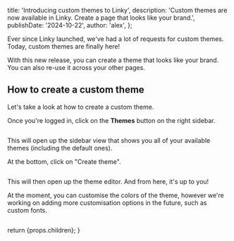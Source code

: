 

  title: 'Introducing custom themes to Linky',
  description:
    'Custom themes are now available in Linky. Create a page that looks like your brand.',
  publishDate: '2024-10-22',
  author: 'alex',
};

Ever since Linky launched, we've had a lot of requests for custom themes. Today, custom themes are finally here!

With this new release, you can create a theme that looks like your brand. You can also re-use it across your other pages.

## How to create a custom theme

Let's take a look at how to create a custom theme.

Once you're logged in, click on the **Themes** button on the right sidebar.

<Image
  src={imageSidebar}
  alt=""
  width={674}
  height={484}
  className="rounded-xl max-w-md"
/>

This will open up the sidebar view that shows you all of your available themes (including the default ones).

At the bottom, click on "Create theme".

<Image
  src={imageSidebarTheme}
  alt=""
  width={994}
  height={1330}
  className="rounded-xl max-w-md"
/>

This will then open up the theme editor. And from here, it's up to you!

At the moment, you can customise the colors of the theme, however we're working on adding more customisation options in the future, such as custom fonts.

<Image
  src={imageThemeEditor}
  alt=""
  width={2858}
  height={1748}
  className="rounded-xl max-w-xl"
/>

  return <ArticleTemplate meta={metadata}>{props.children}</ArticleTemplate>;
}
